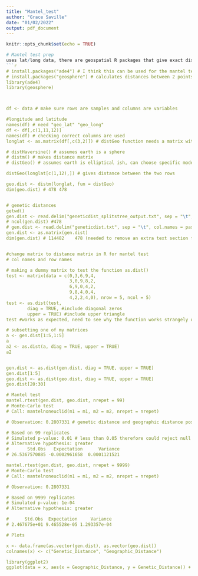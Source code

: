 ```yaml
---
title: "Mantel_test"
author: "Grace Saville"
date: "01/02/2022"
output: pdf_document
---
```


```r
knitr::opts_chunk$set(echo = TRUE)
```



```r
# Mantel test prep
uses lat/long data, there are geospatial R packages that give exact distances on the globe between lat/long points which will be useful here 
```r
# install.packages("ade4") # I think this can be used for the mantel test
# install.packages("geosphere") # calculates distances between 2 points on a sphere
library(ade4)
library(geosphere)



df <- data # make sure rows are samples and columns are variables

#longitude and latitude 
names(df) # need "geo_lat" "geo_long" 
df <- df[,c(1,11,12)]
names(df) # checking correct columns are used
longlat <- as.matrix(df[,c(3,2)]) # distGeo function needs a matrix with 2 columns, col 1 longitude and col 2 latitude

# distHaversine() # assumes earth is a sphere
# distm() # makes distance matrix
# distGeo() # assumes earth is elliptical ish, can choose specific model

distGeo(longlat[c(1,12),]) # gives distance between the two rows

geo.dist <- distm(longlat, fun = distGeo)
dim(geo.dist) # 478 478


# genetic distances
getwd()
gen.dist <- read.delim("geneticdist_splitstree_output.txt", sep = "\t", header = FALSE)
# ncol(gen.dist) #478
# gen.dist <- read.delim("geneticdist.txt", sep = "\t", col.names = paste0("V", seq_len(478)))
gen.dist <- as.matrix(gen.dist)
dim(gen.dist) # 114482    478 (needed to remove an extra text section from the matrix file in notepad)


#change matrix to distance matrix in R for mantel test
# col names and row names

# making a dummy matrix to test the function as.dist()
test <- matrix(data = c(0,3,6,9,4,
                        3,0,9,8,2,
                        6,9,0,4,2,
                        9,8,4,0,4,
                        4,2,2,4,0), nrow = 5, ncol = 5)
test <- as.dist(test, 
        diag = TRUE, #include diagonal zeros
        upper = TRUE) #include upper triangle
test #works as expected, need to see why the function works strangely on my dataset

# subsetting one of my matrices
a <- gen.dist[1:5,1:5]
a
a2 <- as.dist(a, diag = TRUE, upper = TRUE)
a2


gen.dist <- as.dist(gen.dist, diag = TRUE, upper = TRUE)
gen.dist[1:5]
geo.dist <- as.dist(geo.dist, diag = TRUE, upper = TRUE)
geo.dist[20:30]

# Mantel test
mantel.rtest(gen.dist, geo.dist, nrepet = 99)
# Monte-Carlo test
# Call: mantelnoneuclid(m1 = m1, m2 = m2, nrepet = nrepet)

# Observation: 0.2807331 # genetic distance and geographic distance positively correlated

# Based on 99 replicates
# Simulated p-value: 0.01 # less than 0.05 therefore could reject null hyp. (no correlation), althugh this p-value is simulated (?)
# Alternative hypothesis: greater 
#       Std.Obs   Expectation      Variance 
# 26.5367570885 -0.0002961658  0.0001121521

mantel.rtest(gen.dist, geo.dist, nrepet = 9999)
# Monte-Carlo test
# Call: mantelnoneuclid(m1 = m1, m2 = m2, nrepet = nrepet)

# Observation: 0.2807331 

# Based on 9999 replicates
# Simulated p-value: 1e-04 
# Alternative hypothesis: greater 

#      Std.Obs  Expectation     Variance 
# 2.467675e+01 9.465528e-05 1.293357e-04 

# Plots

x <- data.frame(as.vector(gen.dist), as.vector(geo.dist))
colnames(x) <- c("Genetic_Distance", "Geographic_Distance")

library(ggplot2)
ggplot(data = x, aes(x = Geographic_Distance, y = Genetic_Distance)) + geom_point(shape = 1, colour = "grey") + geom_smooth(method = "lm") + geom_quantile(quantiles = c(0.05,0.95)) # linear smooth regression line and 5/95 quantile lines added

```



